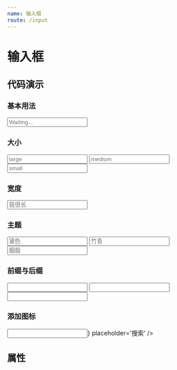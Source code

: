 ```yaml
---
name: 输入框
route: /input
---
```



# 输入框

## 代码演示

### 基本用法

<Playground>
  <Input placeholder='Waiting...' />
</Playground>

### 大小

<Playground>
  <Input size='large' placeholder='large' />
  <Input placeholder='medium' />
  <Input size='small' placeholder='small' />
</Playground>

### 宽度

<Playground>
  <Input placeholder='我很长' width={400} />
</Playground>

### 主题

<Playground>
  <Input theme='primary' placeholder='黛色' />
  <Input theme='success' placeholder='竹青' />
  <Input theme='danger' placeholder='胭脂' />
</Playground>

### 前缀与后缀

<Playground>
  <Input addonBefore={'邮箱'} />
  <Input addonAfter='元' size='large' />
  <Input addonBefore='A' addonAfter={'Z'} size='small' />
</Playground>

### 添加图标

<Playground>
  <Input icon={<Icon type='search' />} placeholder='搜索' />
</Playground>

## 属性

<PropsTable of={Input} />
